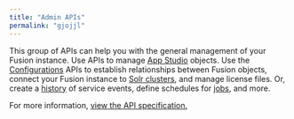 ```yaml
---
title: "Admin APIs"
permalink: "gjojjl"
---
```


This group of APIs can help you with the general management of your Fusion instance. Use APIs to manage [App Studio](/fusion/5.9/325/apps-api) objects. Use the [Configurations](/fusion/5.9/342/configurations-api) APIs to establish relationships between Fusion objects, connect your Fusion instance to [Solr clusters](/fusion/5.9/313/solr-api), and manage license files. Or, create a [history](/fusion/5.9/343/history-api) of service events, define schedules for [jobs](/fusion/5.9/327/jobs-api), and more.

For more information, [view the API specification.](?open-api=true)